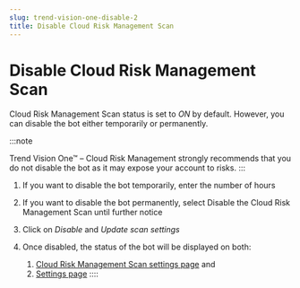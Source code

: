 ```yaml
---
slug: trend-vision-one-disable-2
title: Disable Cloud Risk Management Scan
---
```

# Disable Cloud Risk Management Scan

Cloud Risk Management Scan status is set to *ON* by default. However, you can disable the bot either temporarily or permanently.

:::note

Trend Vision One™ – Cloud Risk Management strongly recommends that you do not disable the bot as it may expose your account to risks.
:::

1.  If you want to disable the bot temporarily, enter the number of hours

2.  If you want to disable the bot permanently, select Disable the Cloud Risk Management Scan until further notice

3.  Click on *Disable* and *Update scan settings*

4.  Once disabled, the status of the bot will be displayed on both:

    1.  [Cloud Risk Management Scan settings page](settings-cloud-posture.mdx) and
    2.  [Settings page](cloud-acct-cloud-posture.mdx)
::::
